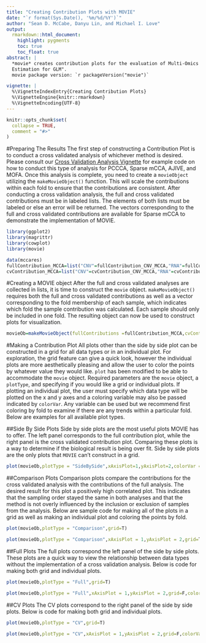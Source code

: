 ```yaml
---
title: "Creating Contribution Plots with MOVIE"
date: "`r format(Sys.Date(), '%m/%d/%Y')`"
author: "Sean D. McCabe, Danyu Lin, and Michael I. Love"
output:
  rmarkdown::html_document:
    highlight: pygments
    toc: true
    toc_float: true
abstract: |
  *movie* creates contribution plots for the evaluation of Multi-Omics methods used for variance classification; *movie* stands for "Multi-Omics VIsualization of Experimental datatype contributions"
  Estimation for GLM".
  movie package version: `r packageVersion("movie")`

vignette: |
  %\VignetteIndexEntry{Creating Contribution Plots}
  %\VignetteEngine{knitr::rmarkdown}
  %\VignetteEncoding{UTF-8}
---
```


```r
knitr::opts_chunk$set(
  collapse = TRUE,
  comment = "#>"
)
```



#Preparing The Results
  The first step of constructing a Contribution Plot is to conduct a cross validated analysis of whichever method is desired.  Please consult our [Cross Validation Analysis Vignette](https://htmlpreview.github.io/?https://github.com/mccabes292/movie/blob/master/inst/long_vignettes/CVAnalysisWorkflow.html) for example code on how to conduct this type of analysis for PCCCA, Sparse mCCA, AJIVE, and MOFA.  Once this analysis is complete, you need to create a `movieObject` utilizing the `makeMovieObject()` function.  This will scale the contributions within each fold to ensure that the contributions are consistent. 
  After conducting a cross validation analysis, the full and cross validated contributions must be in labeled lists.  The elements of both lists must be labeled or else an error will be returned.  The vectors corresponding to the full and cross validated contributions are available for Sparse mCCA to demonstrate the implementation of MOVIE.  



```r
library(ggplot2)
library(magrittr)
library(cowplot)
library(movie)

data(mccares)
fullContribution_MCCA=list("CNV"=fullContribution_CNV_MCCA,"RNA"=fullContribution_RNA_MCCA,"miRNA"=fullContribution_miRNA_MCCA)
cvContribution_MCCA=list("CNV"=cvContribution_CNV_MCCA,"RNA"=cvContribution_RNA_MCCA,"miRNA"=cvContribution_miRNA_MCCA)
```



#Creating a MOVIE object
After the full and cross validated analyses are collected in lists, it is time to construct the `movie` object.  `makeMovieObject()` requires both the full and cross validated contributions as well as a vector corresponding to the fold membership of each sample, which indicates which fold the sample contribution was calculated.  Each sample should only be included in one fold.  The resulting object can now be used to construct plots for visualization. 

```r
movieOb=makeMovieObject(fullContributions =fullContribution_MCCA,cvContributions = cvContribution_MCCA,foldMem = foldMem)
```


#Making a Contribution Plot
All plots other than the side by side plot can be constructed in a grid for all data types or in an individual plot.  For exploration, the grid feature can give a quick look, however the individual plots are more aesthetically pleasing and allow the user to color the points by whatever value they would like.  `plot` has been modified to be able to accommodate the `movie` object.  Required parameters are the `movie` object, a `plotType`, and specifying if you would like a grid or individual plots.  If plotting an individual plot, the user must specify which data type will be plotted on the x and y axes and a coloring variable may also be passed indicated by `colorVar`.  Any variable can be used but we recommend first coloring by fold to examine if there are any trends within a particular fold.  Below are examples for all available plot types.  

##Side By Side Plots
Side by side plots are the most useful plots MOVIE has to offer.  The left panel corresponds to the full contribution plot, while the right panel is the cross validated contribution plot.  Comparing these plots is a way to determine if the biological result is being over fit.  Side by side plots are the only plots that `MOVIE` can't construct in a grid.  
```r
plot(movieOb,plotType = "SideBySide",xAxisPlot=1,yAxisPlot=2,colorVar = as.factor(foldMem),grid=F,colorVarLabel="Fold")


```

##Comparison Plots
Comparison plots compare the contributions for the cross validated analysis with the contributions of the full analysis.  The desired result for this plot a positively high correlated plot.  This indicates that the sampling order stayed the same in both analyses and that the method is not overly influenced by the inclusion or exclusion of samples from the analysis.  Below are sample code for making all of the plots in a grid as well as making an individual plot and coloring the points by fold.
```r
plot(movieOb,plotType = "Comparison",grid=T)

plot(movieOb,plotType = "Comparison",xAxisPlot = 1,yAxisPlot = 2,grid=T,colorVar=as.factor(foldMem),colorVarLabel="Fold")
```

##Full Plots
The full plots correspond the left panel of the side by side plots.  These plots are a quick way to view the relationship between data types without the implementation of a cross validation analysis.  Below is code for making both grid and individual plots.
```r
plot(movieOb,plotType = "Full",grid=T)

plot(movieOb,plotType = "Full",xAxisPlot = 1,yAxisPlot = 2,grid=F,colorVar=as.factor(foldMem),colorVarLabel="Fold")
```

##CV Plots
The CV plots correspond to the right panel of the side by side plots.  Below is code for making both grid and individual plots.
```r
plot(movieOb,plotType = "CV",grid=T)

plot(movieOb,plotType = "CV",xAxisPlot = 1,yAxisPlot = 2,grid=F,colorVar=as.factor(foldMem),colorVarLabel="Fold")
```




